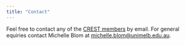 ```yaml
---
title: "Contact"
---
```


Feel free to contact any of the [CREST members](https://aucrest.github.io/people) by email. For general equiries
contact Michelle Blom at [michelle.blom@unimelb.edu.au](mailto:michelle.blom@unimelb.edu.au).
